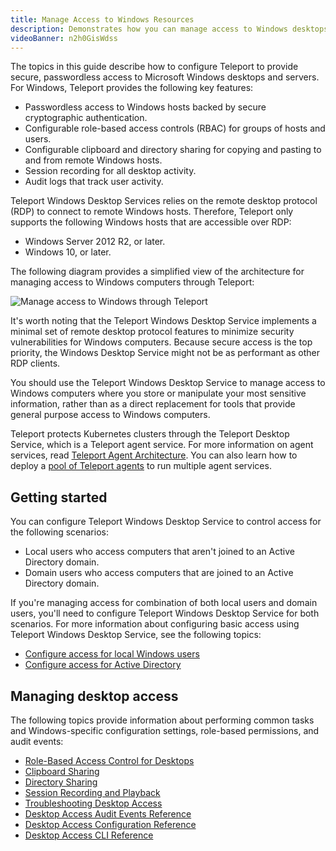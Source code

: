 ```yaml
---
title: Manage Access to Windows Resources
description: Demonstrates how you can manage access to Windows desktops with Teleport.
videoBanner: n2h0GisWdss
---
```


The topics in this guide describe how to configure Teleport to provide secure, passwordless 
access to Microsoft Windows desktops and servers. For Windows, Teleport provides the
following key features:

- Passwordless access to Windows hosts backed by secure cryptographic authentication.
- Configurable role-based access controls (RBAC) for groups of hosts and users.
- Configurable clipboard and directory sharing for copying and pasting to and from 
remote Windows hosts.
- Session recording for all desktop activity.
- Audit logs that track user activity.

Teleport Windows Desktop Services relies on the remote desktop protocol (RDP) to connect to
remote Windows hosts. Therefore, Teleport only supports the following Windows hosts that are 
accessible over RDP:

- Windows Server 2012 R2, or later.
- Windows 10, or later.

The following diagram provides a simplified view of the architecture for managing
access to Windows computers through Teleport:

![Manage access to Windows through Teleport](../../img/desktop-access/windows-desktop-service-overview.png)

It's worth noting that the Teleport Windows Desktop Service implements a minimal set 
of remote desktop protocol features to minimize security vulnerabilities for Windows
computers. Because secure access is the top priority, the Windows Desktop Service 
might not be as performant as other RDP clients. 

You should use the Teleport Windows Desktop Service to manage access 
to Windows computers where you store or manipulate your most sensitive information, 
rather than as a direct replacement for tools that provide general purpose access 
to Windows computers.

Teleport protects Kubernetes clusters through the Teleport Desktop Service,
which is a Teleport agent service. For more information on agent services, read
[Teleport Agent Architecture](../architecture/agents.mdx). You can also learn
how to deploy a [pool of Teleport agents](../agents/introduction.mdx) to run
multiple agent services.

## Getting started

You can configure Teleport Windows Desktop Service to control access for the following 
scenarios:

- Local users who access computers that aren't joined to an Active Directory domain.
- Domain users who access computers that are joined to an Active Directory domain.

If you're managing access for combination of both local users and domain users, you'll 
need to configure Teleport Windows Desktop Service for both scenarios. For more 
information about configuring basic access using Teleport Windows Desktop Service, see 
the following topics:

- [Configure access for local Windows users](./getting-started.mdx)
- [Configure access for Active Directory](./active-directory-manual.mdx)

## Managing desktop access

The following topics provide information about performing common tasks and 
Windows-specific configuration settings, role-based permissions, and audit events:

- [Role-Based Access Control for Desktops](./rbac.mdx)
- [Clipboard Sharing](./reference/clipboard.mdx)
- [Directory Sharing](./directory-sharing.mdx)
- [Session Recording and Playback](./reference/sessions.mdx)
- [Troubleshooting Desktop Access](./troubleshooting.mdx)
- [Desktop Access Audit Events Reference](./reference/audit.mdx)
- [Desktop Access Configuration Reference](./reference/configuration.mdx)
- [Desktop Access CLI Reference](./reference/cli.mdx)

